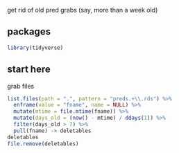 get rid of old pred grabs (say, more than a week old)

## packages

```r
library(tidyverse)
```

## start here

grab files

```r
list.files(path = ".", pattern = "preds.+\\.rds") %>% 
  enframe(value = "fname", name = NULL) %>% 
  mutate(mtime = file.mtime(fname)) %>% 
  mutate(days_old = (now() - mtime) / ddays(1)) %>% 
  filter(days_old > 7) %>% 
  pull(fname) -> deletables
deletables
file.remove(deletables)
```

